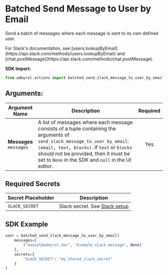 
# Batched Send Message to User by Email

Send a batch of messages where each message is sent to its own defined user.

<Callout type="info">
	For Slack's documentation, see
	[users.lookupByEmail](https://api.slack.com/methods/users.lookupByEmail) and
	[chat.postMessage](https://api.slack.com/methods/chat.postMessage).
</Callout>

**SDK Import:**

```python
from admyral.actions import batched_send_slack_message_to_user_by_email
```

## Arguments:

| Argument Name           | Description                                                                                                                                                                                                                                                               | Required |
| ----------------------- | ------------------------------------------------------------------------------------------------------------------------------------------------------------------------------------------------------------------------------------------------------------------------- | :------: |
| **Messages** `messages` | A list of messages where each message consists of a tuple containing the arguments of `send_slack_message_to_user_by_email`: `(email, text, blocks)`. If `text` or `blocks` should not be provided, then it must be set to `None` in the SDK and `null` in the UI editor. |   Yes    |

## Required Secrets

| Secret Placeholder | Description                                                |
| ------------------ | ---------------------------------------------------------- |
| `SLACK_SECRET`     | Slack secret. See [Slack setup](/integrations/slack/slack) |

## SDK Example

```python
user = batched_send_slack_message_to_user_by_email(
    messages=[
        ("daniel@admyral.dev", "Example slack message", None)
    ],
	secrets={
		"SLACK_SECRET": "my_stored_slack_secret"
	}
)
```
